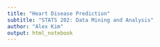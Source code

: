 ```yaml
---
title: "Heart Disease Prediction"
subtitle: "STATS 202: Data Mining and Analysis"
author: "Alex Kim"
output: html_notebook
---
```


